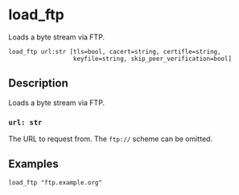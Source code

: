 
# load_ftp

Loads a byte stream via FTP.

```tql
load_ftp url:str [tls=bool, cacert=string, certifle=string,
                  keyfile=string, skip_peer_verification=bool]
```

## Description

Loads a byte stream via FTP.

### `url: str`

The URL to request from. The `ftp://` scheme can be omitted.

<TLSOptions tls_default="true"/>

## Examples

```tql
load_ftp "ftp.example.org"
```
